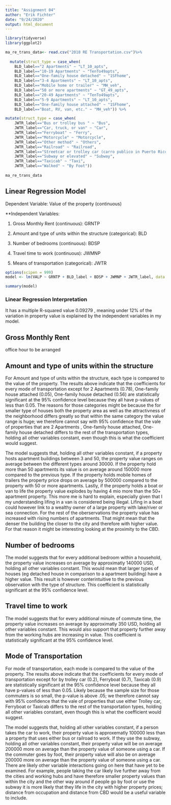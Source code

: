 ```yaml
---
title: "Assignment 04"
author: "Erik Fichter"
date: "9/24/2020"
output: html_document
---
```


```r
library(tidyverse)
library(ggplot2)
```

```r

ma_re_trans_data<- read.csv("2018 RE Transportation.csv")%>%
  
  mutate(struct_type = case_when(
    BLD_label=="2 Apartments" ~ "LT_10_apts",
    BLD_label=="10-19 Apartments" ~ "TenTo49apts",
    BLD_label=="One-family house detached" ~ "1SFhome",
    BLD_label=="3-4 Apartments" ~ "LT_10_apts",
    BLD_label=="Mobile home or trailer" ~ "MH_veh",
    BLD_label=="50 or more apartments" ~ "GT_49_apts",
    BLD_label=="20-49 Apartments" ~ "TenTo49apts",
    BLD_label=="5-9 Apartments" ~ "LT_10_apts",
    BLD_label=="One-family house attached" ~ "1SFhome",
    BLD_label=="Boat, RV, van, etc." ~ "MH_veh")) %>%

mutate(struct_type = case_when(
    JWTR_label=="Bus or trolley bus " ~ "Bus",
    JWTR_label=="Car, truck, or van" ~ "Car",
    JWTR_label=="Ferryboat" ~ "Ferry",
    JWTR_label=="Motorcycle" ~ "Motorcycle",
    JWTR_label=="Other method" ~ "Others",
    JWTR_label=="Railroad" ~ "Railroad",
    JWTR_label=="Streetcar or trolley car (carro publico in Puerto Rico)" ~ "Streetcar",
    JWTR_label=="Subway or elevated" ~ "Subway",
    JWTR_label=="Taxicab" ~ "Taxi",
    JWTR_label=="Walked" ~ "By Foot")) 
  
ma_re_trans_data

```
## Linear Regression Model 

Dependent Variable: Value of the property (continuous)

**Independent Variables: 

1) Gross Monthly Rent (continuous): GRNTP

2) Amount and type of units within the structure (categorical): BLD

3) Number of bedrooms (continuous): BDSP

4) Travel time to work (continuous): JWMNP

5) Means of transportation (categorical): JWTR

  
```r
options(scipen = 999)
model <- lm(VALP ~ GRNTP + BLD_label + BDSP + JWMNP + JWTR_label, data = ma_re_trans_data)

summary(model)
```

### Linear Regression Interpretation
It has a multiple R-squared value 0.09279 , meaning under 12% of the variation in property value is explained by the independent variables in my model. 

## Gross Monthly Rent
office hour to be arranged


## Amount and type of units within the structure
For Amount and type of units within the structure, each type is compared to the value of the property. The results above indicate that the coefficients for every mode of transportation except for 2 Apartments (0.78), One-family house attached (0.05), One-family house detached (0.56) are statistically significant at the 95% confidence level because they all have p-values of less than 0.05. The reasons for those categories might be because the for smaller type of houses both the property area as well as the attractivness of the neighborhood differs greatly so that within the same category the value range is huge; we therefore cannot say with 95% confidence that the vale of properties that are 2 Apartments , One-family house attached, One-family house detached differs to the rest of the transportation types, holding all other variables constant, even though this is what the coefficient would suggest.

The model suggests that, holding all other variables constant, if a property hosts apartment buildings between 3 and 50, the property value ranges on average between the different types around 30000. If the property hold more than 50 apartments its value is on average around 150000 more compared to the previous type. If the property holds mobile homes of trailers the property price drops on average by 500000 compared to the property with 50 or more apartments. Lastly, if the property holds a boat or van to life the property value explodes by having 4 mio more than the 50+ apartment property. This more me is hard to explain, especially given that I my understanding lifing in a van is considered being illegal. Lifing in a boat could however link to a wealthy owner of a large property with lake/river or sea connection. For the rest of the oberservations the property value has increased with rising numbers of apartments. That might mean that the denser the building the closer to the city and therefore with higher value. For that reason it might be interesting looking at the proximity to the CBD. 


## Number of bedrooms  

The model suggests that for every additional bedroom within a household, the property value increases on average by approximatly 140000 USD, holding all other variables constant. This would mean that larger types of houses (eg detached house in comparison to a apartment building) have a higher value. This result is however conterintuitive to the previous observation with the type of structure. This coefficient is statistically significant at the 95% confidence level.


## Travel time to work 

The model suggests that for every additional minute of commute time, the property value increases on average by approximatly 350 USD, holding all other variables constant. This would also support that property further away from the working hubs are increasing in value. This coefficient is statistically significant at the 95% confidence level.


## Mode of Transportation
For mode of transportation, each mode is compared to the value of the property. The results above indicate that the coefficients for every mode of transportation except for by trolley car (0.2), Ferryboat (0.7), Taxicab (0.9) are statistically significant at the 95% confidence level because they all have p-values of less than 0.05. Likely because the sample size for those commuters is so small, the p-value is above .05; we therefore cannot say with 95% confidence that the vale of properties that use either Trolley car, Ferryboat or Taxicab differs to the rest of the transportation types, holding all other variables constant, even though this is what the coefficient would suggest.

The model suggests that, holding all other variables constant, if a person takes the car to work, their property value is approxematly 100000 less than a property that uses either bus or railroad to work. If they use the subway, holding all other variables constant, their property value will be on average 200000 more on average than the property value of someone using a car. If the commuter goes by foot, their property value will also be on average 200000 more on average than the property value of someone using a car. There are likely other variable interactions going on here that have yet to be examined. For example, people taking the car likely live further away from the cities and working hubs and have therefore smaller property values than within the city and the other way around if people go by foot or use the subway it is more likely that they life in the city with higher property prices; distance from occupation and distance from CBD would be a useful variable to include.



